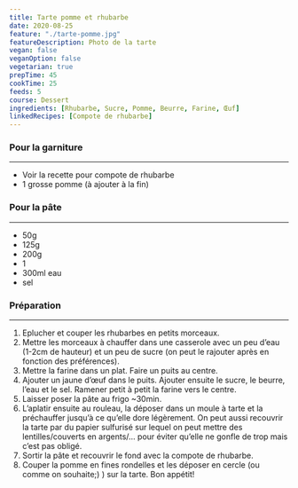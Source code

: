 ```yaml
---
title: Tarte pomme et rhubarbe
date: 2020-08-25
feature: "./tarte-pomme.jpg"
featureDescription: Photo de la tarte
vegan: false
veganOption: false
vegetarian: true
prepTime: 45
cookTime: 25
feeds: 5
course: Dessert
ingredients: [Rhubarbe, Sucre, Pomme, Beurre, Farine, Œuf]
linkedRecipes: [Compote de rhubarbe]
---
```


<Ingredients>

### Pour la garniture
---

- Voir la recette pour <LinkedRecipe id="Compote de rhubarbe">compote de rhubarbe</LinkedRecipe>
- 1 grosse <Ing id="Pomme">pomme</Ing> (à ajouter à la fin)

### Pour la pâte
---

- 50g <Ing id="sucre"/>
- 125g <Ing id="beurre"/>
- 200g <Ing id="farine"/>
- 1 <Ing id="œuf"/>
- 300ml eau
- sel

</Ingredients>

### Préparation
---

1. Eplucher et couper les rhubarbes en petits morceaux.
2. Mettre les morceaux à chauffer dans une casserole avec un peu d’eau (1-2cm de
hauteur) et un peu de sucre (on peut le rajouter après en fonction des
préférences).
3. Mettre la farine dans un plat. Faire un puits au centre.
4. Ajouter un jaune d’œuf dans le puits. Ajouter ensuite le sucre, le beurre,
l’eau et le sel. Ramener petit à petit la farine vers le centre.
5. Laisser poser la pâte au frigo ~30min.
6. L’aplatir ensuite au rouleau, la déposer dans un moule à tarte et la préchauffer
jusqu’à ce qu’elle dore légèrement. On peut aussi recouvrir la tarte par du papier sulfurisé sur lequel on peut mettre des lentilles/couverts en argents/… pour éviter qu’elle ne gonfle de trop mais c’est pas obligé.
7. Sortir la pâte et recouvrir le fond avec la compote de rhubarbe.
8. Couper la pomme en fines rondelles et les déposer en cercle (ou comme on souhaite;) ) sur la tarte. Bon appétit!

